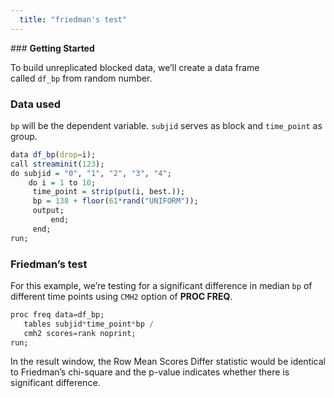 ```yaml
---
  title: "friedman's test"
---
```


\### **Getting Started**

To build unreplicated blocked data, we'll create a data frame called `df_bp` from random number.

### Data used {.unnumbered}

`bp` will be the dependent variable. `subjid` serves as block and `time_point` as group.

```r
data df_bp(drop=i);
call streaminit(123);
do subjid = "0", "1", "2", "3", "4";
    do i = 1 to 10;
     time_point = strip(put(i, best.));
     bp = 138 + floor(61*rand("UNIFORM"));
     output;
         end;
     end;
run;

```

### Friedman's test {.unnumbered}

For this example, we're testing for a significant difference in median `bp` of different time points using `CMH2` option of **PROC FREQ**.

```r

proc freq data=df_bp;
   tables subjid*time_point*bp / 
   cmh2 scores=rank noprint;
run;

```

In the result window, the Row Mean Scores Differ statistic would be identical to Friedman's chi-square and the p-value indicates whether there is significant difference.
